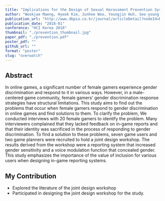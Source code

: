 ```yaml
---
title: "Implications for the Design of Sexual Harassment Prevention System for Online Games"
author: "Wookjae Maeng, Hyeok Kim, Junhee Woo, Youngjin Huh, Seo-young Lee, Jeewon Choi, Sangwook Lee, Jinsu Eun, Kung Jin Lee, Joonhwan Lee"
publication_url: "http://www.dbpia.co.kr/journal/articleDetail?nodeId=NODE07401440"
publication_date: "2018-01"
conference: "HCI Korea 2018"
thumbnail: "./prevention_thumbnail.jpg"
paper_pdf: "./prevention.pdf"
poster_pdf: ""
github_url: ""
format: "poster"
slug: "overwatch"
---
```


## Abstract

In online games, a significant number of female gamers experience gender discrimination and respond to it in various ways.
However, in a male-centered game community, female gamers' gender discrimination response strategies have structural limitations.
This study aims to find out the problems that occur when female gamers respond to gender discrimination in online games and find solutions to them.
To clarify the problem, We conducted interviews with 20 female gamers to identify the problem.
Many interviewers complained that they lacked feedback on in-game reports and that their identity was sacrificed in the process of responding to gender discrimination.
To find a solution to these problems, seven game users and two game planners were recruited to hold a joint design workshop.
The results derived from the workshop were a reporting system that increased gender sensitivity and a voice modulation function that concealed gender.
This study emphasizes the importance of the value of inclusion for various users when designing in-game reporting systems.

## My Contribution

- Explored the literature of the joint design workshop
- Participated in designing the joint design workshop for the study.
